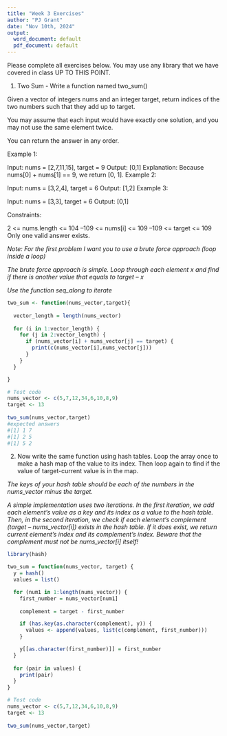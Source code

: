 ```yaml
---
title: "Week 3 Exercises"
author: "PJ Grant"
date: "Nov 10th, 2024"
output:
  word_document: default
  pdf_document: default
---
```


Please complete all exercises below. You may use any library that we have covered in class UP TO THIS POINT. 

1) Two Sum - Write a function named two_sum()

Given a vector of integers nums and an integer target, return indices of the two numbers such that they add up to target.

You may assume that each input would have exactly one solution, and you may not use the same element twice.

You can return the answer in any order.

Example 1:

Input: nums = [2,7,11,15], target = 9
Output: [0,1]
Explanation: Because nums[0] + nums[1] == 9, we return [0, 1].
Example 2:

Input: nums = [3,2,4], target = 6
Output: [1,2]
Example 3:

Input: nums = [3,3], target = 6
Output: [0,1]

Constraints:

2 <= nums.length <= 104
–109 <= nums[i] <= 109
–109 <= target <= 109
Only one valid answer exists.
 

*Note: For the first problem I want you to use a brute force approach (loop inside a loop)* 

*The brute force approach is simple. Loop through each element x and find if there is another value that equals to target – x*

*Use the function seq_along to iterate*

```r
two_sum <- function(nums_vector,target){
  
  vector_length = length(nums_vector)
  
  for (i in 1:vector_length) {
    for (j in 2:vector_length) {
      if (nums_vector[i] + nums_vector[j] == target) {
        print(c(nums_vector[i],nums_vector[j]))
      }
    }
  }

}

# Test code
nums_vector <- c(5,7,12,34,6,10,8,9)
target <- 13
 
two_sum(nums_vector,target)
#expected answers
#[1] 1 7
#[1] 2 5
#[1] 5 2

```

2) Now write the same function using hash tables.
Loop the array once to make a hash map of the value to its index. Then loop again to find if the value of target-current value is in the map.

*The keys of your hash table should be each of the numbers in the nums_vector minus the target. *

*A simple implementation uses two iterations. In the first iteration, we add each element's value as a key and its index as a value to the hash table. Then, in the second iteration, we check if each element's complement (target – nums_vector[i]) exists in the hash table. If it does exist, we return current element's index and its complement's index. Beware that the complement must not be nums_vector[i] itself!*

```r
library(hash)

two_sum = function(nums_vector, target) {
  y = hash() 
  values = list()  

  for (num1 in 1:length(nums_vector)) {
    first_number = nums_vector[num1]
    
    complement = target - first_number

    if (has.key(as.character(complement), y)) {
      values <- append(values, list(c(complement, first_number)))
    }

    y[[as.character(first_number)]] = first_number
  }
  
  for (pair in values) {
    print(pair)
  }
}

# Test code
nums_vector <- c(5,7,12,34,6,10,8,9)
target <- 13
 
two_sum(nums_vector,target)

```